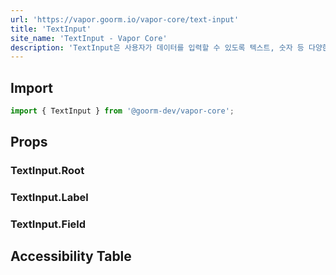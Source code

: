 ```yaml
---
url: 'https://vapor.goorm.io/vapor-core/text-input'
title: 'TextInput'
site_name: 'TextInput - Vapor Core'
description: 'TextInput은 사용자가 데이터를 입력할 수 있도록 텍스트, 숫자 등 다양한 형식의 입력 필드를 제공합니다.'
---
```


## Import

```js
import { TextInput } from '@goorm-dev/vapor-core';
```

## Props

### TextInput.Root

<PropsTable file="text-input" section="props" />

### TextInput.Label

<PropsTable file="text-input" section="labelProps" />

### TextInput.Field

<PropsTable file="text-input" section="fieldProps" />

## Accessibility Table

<AccessibilityTable file="text-input" />
